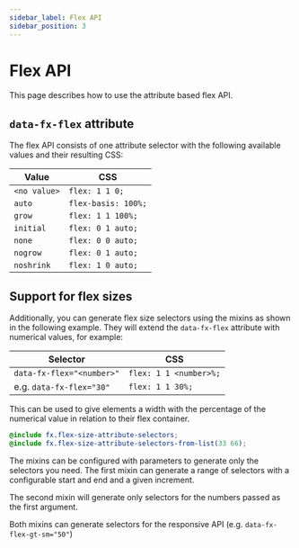 ```yaml
---
sidebar_label: Flex API
sidebar_position: 3
---
```


# Flex API

This page describes how to use the attribute based flex API.

## `data-fx-flex` attribute

The flex API consists of one attribute selector with the following available values and their resulting CSS:

| Value        | CSS                 |
|--------------|---------------------|
| `<no value>` | `flex: 1 1 0;`      |
| `auto`       | `flex-basis: 100%;` |
| `grow`       | `flex: 1 1 100%;`   |
| `initial`    | `flex: 0 1 auto;`   |
| `none`       | `flex: 0 0 auto;`   |
| `nogrow`     | `flex: 0 1 auto;`   |
| `noshrink`   | `flex: 1 0 auto;`   |

## Support for flex sizes

Additionally, you can generate flex size selectors using the mixins as shown in the following example. They will extend the `data-fx-flex` attribute
with numerical values, for example:

| Selector                  | CSS                    |
|---------------------------|------------------------|
| `data-fx-flex="<number>"` | `flex: 1 1 <number>%;` |
| e.g. `data-fx-flex="30"`  | `flex: 1 1 30%;`       |

This can be used to give elements a width with the percentage of the numerical value in relation to their flex container.

```scss
@include fx.flex-size-attribute-selectors;
@include fx.flex-size-attribute-selectors-from-list(33 66);
```

The mixins can be configured with parameters to generate only the selectors you need. The first mixin can generate a range of selectors with a configurable
start and end and a given increment.

The second mixin will generate only selectors for the numbers passed as the first argument.

Both mixins can generate selectors for the responsive API (e.g. `data-fx-flex-gt-sm="50"`)